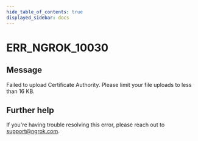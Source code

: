 ```yaml
---
hide_table_of_contents: true
displayed_sidebar: docs
---
```



# ERR_NGROK_10030

## Message

Failed to upload Certificate Authority. Please limit your file uploads to less than 16 KB.

<ErrorDetails error="err_ngrok_10030" />

## Further help

If you're having trouble resolving this error, please reach out to [support@ngrok.com](mailto:support@ngrok.com?subject=Help%20with%20ERR_NGROK_10030).
